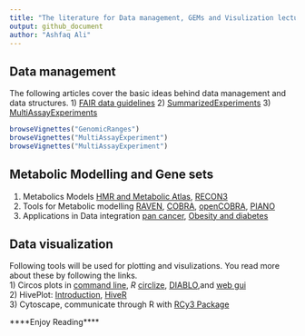 ```yaml
---
title: "The literature for Data management, GEMs and Visulization lectures and Precourse installations"
output: github_document
author: "Ashfaq Ali"
---
```


## Data management 

The following articles cover the basic ideas behind data management and data structures. 
1) [FAIR data guidelines](https://www.nature.com/articles/sdata201618)
2) [SummarizedExperiments](https://www.ncbi.nlm.nih.gov/pmc/articles/PMC4509590/)
3) [MultiAssayExperiments](https://www.ncbi.nlm.nih.gov/pmc/articles/PMC5679241/)

```r
browseVignettes("GenomicRanges")
browseVignettes("MultiAssayExperiment")
browseVignettes("MultiAssayExperiment")
```


## Metabolic Modelling and Gene sets
1) Metabolics Models [HMR and Metabolic Atlas](https://www.metabolicatlas.org), [RECON3](https://www.ncbi.nlm.nih.gov/pubmed/29457794)  
2) Tools for Metabolic modelling [RAVEN](https://www.ncbi.nlm.nih.gov/pmc/articles/PMC6207324/), [COBRA](https://www.nature.com/articles/s41596-018-0098-2), [openCOBRA](https://opencobra.github.io/cobratoolbox/stable), [PIANO](https://www.ncbi.nlm.nih.gov/pubmed/23444143)  
3) Applications in Data integration [pan cancer](https://www.biorxiv.org/content/10.1101/050187v2), [Obesity and diabetes](https://www.ncbi.nlm.nih.gov/pubmed/23630502)  

## Data visualization

Following tools will be used for plotting and visulizations. You read more about these by following the links.  
1) Circos plots in [command line](), *R* [circlize](https://jokergoo.github.io/circlize_book/book/), [DIABLO](http://www.biorxiv.org/content/biorxiv/early/2016/08/03/067611.full.pdf),and [web gui](http://mkweb.bcgsc.ca/tableviewer/visualize/)  
2) HivePlot: [Introduction](http://hiveplot.com), [HiveR](https://github.com/bryanhanson/HiveR)  
3) Cytoscape, communicate through R with [RCy3 Package](https://bioconductor.org/packages/release/bioc/vignettes/RCy3/inst/doc/Overview-of-RCy3.html)  


****Enjoy Reading****
